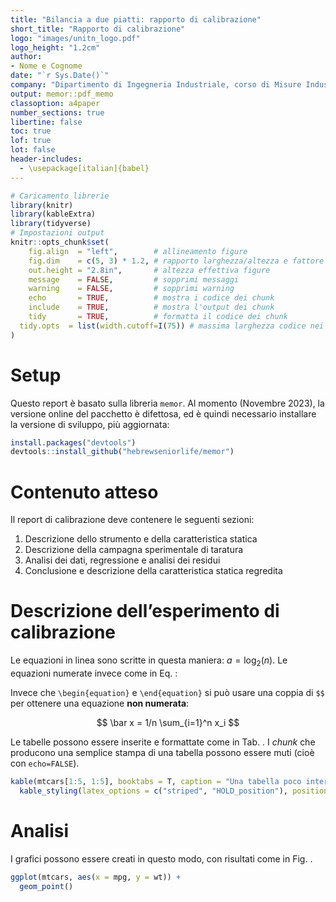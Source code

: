 ```yaml
---
title: "Bilancia a due piatti: rapporto di calibrazione"
short_title: "Rapporto di calibrazione"
logo: "images/unitn_logo.pdf"
logo_height: "1.2cm"
author: 
- Nome e Cognome
date: "`r Sys.Date()`"
company: "Dipartimento di Ingegneria Industriale, corso di Misure Industriali"
output: memor::pdf_memo
classoption: a4paper
number_sections: true
libertine: false
toc: true
lof: true
lot: false
header-includes:
  - \usepackage[italian]{babel}
---
```


```r
# Caricamento librerie
library(knitr)
library(kableExtra)
library(tidyverse)
# Impostazioni output
knitr::opts_chunk$set(
	fig.align  = "left",        # allineamento figure
	fig.dim    = c(5, 3) * 1.2, # rapporto larghezza/altezza e fattore di scala
	out.height = "2.8in",       # altezza effettiva figure
	message    = FALSE,         # sopprimi messaggi
	warning    = FALSE,         # sopprimi warning
	echo       = TRUE,          # mostra i codice dei chunk
	include    = TRUE,          # mostra l'output dei chunk
	tidy       = TRUE,          # formatta il codice dei chunk
  tidy.opts  = list(width.cutoff=I(75)) # massima larghezza codice nei chunk
)
```

# Setup

Questo report è basato sulla libreria `memor`. Al momento (Novembre 2023), la versione online del pacchetto è difettosa, ed è quindi necessario installare la versione di sviluppo, più aggiornata:

```r
install.packages("devtools")
devtools::install_github("hebrewseniorlife/memor")
```


# Contenuto atteso

Il report di calibrazione deve contenere le seguenti sezioni:

1. Descrizione dello strumento e della caratteristica statica
2. Descrizione della campagna sperimentale di taratura
3. Analisi dei dati, regressione e analisi dei residui
4. Conclusione e descrizione della caratteristica statica regredita

# Descrizione dell'esperimento di calibrazione

Le equazioni in linea sono scritte in questa maniera: $a=\log_2(n)$. Le equazioni numerate invece come in Eq. \ref{eq:variance}:

\begin{equation}
s^2_x=\frac{\sum_{i=1}^n(x_i-\bar x)^2}{n-1} \label{eq:variance}
\end{equation}

Invece che `\begin{equation}` e `\end{equation}` si può usare una coppia di `$$` per ottenere una equazione **non numerata**:

$$
\bar x = 1/n \sum_{i=1}^n x_i
$$

Le tabelle possono essere inserite e formattate come in Tab. \ref{tab:tab1}. I *chunk* che producono una semplice stampa di una tabella possono essere muti (cioè con `echo=FALSE`).

```r
kable(mtcars[1:5, 1:5], booktabs = T, caption = "Una tabella poco interessante") %>%
  kable_styling(latex_options = c("striped", "HOLD_position"), position = "left")
```


# Analisi
I grafici possono essere creati in questo modo, con risultati come in Fig. \ref{fig:fig1}.

```r
ggplot(mtcars, aes(x = mpg, y = wt)) +
  geom_point()
```
